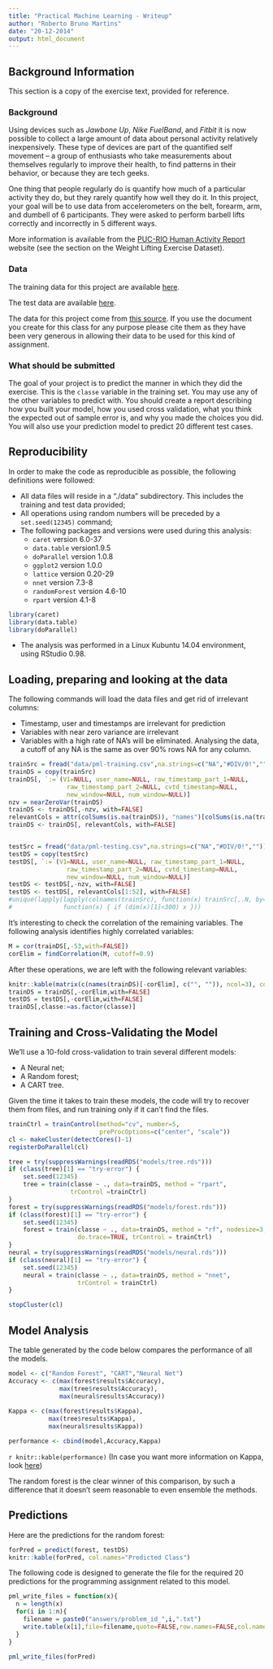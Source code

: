 ```yaml
---
title: "Practical Machine Learning - Writeup"
author: "Roberto Bruno Martins"
date: "20-12-2014"
output: html_document
---
```


## Background Information

This section is a copy of the exercise text, provided for reference.

### Background

Using devices such as *Jawbone Up*, *Nike FuelBand*, and *Fitbit* it is now possible to collect a large amount of data about personal activity relatively inexpensively. These type of devices are part of the quantified self movement – a group of enthusiasts who take measurements about themselves regularly to improve their health, to find patterns in their behavior, or because they are tech geeks. 

One thing that people regularly do is quantify how much of a particular activity they do, but they rarely quantify how well they do it. In this project, your goal will be to use data from accelerometers on the belt, forearm, arm, and dumbell of 6 participants. They were asked to perform barbell lifts correctly and incorrectly in 5 different ways. 

More information is available from the [PUC-RIO Human Activity Report](http://groupware.les.inf.puc-rio.br/har) website (see the section on the Weight Lifting Exercise Dataset). 

### Data

The training data for this project are available [here](https://d396qusza40orc.cloudfront.net/predmachlearn/pml-training.csv).

The test data are available [here](https://d396qusza40orc.cloudfront.net/predmachlearn/pml-testing.csv).

The data for this project come from [this source](http://groupware.les.inf.puc-rio.br/har). If you use the document you create for this class for any purpose please cite them as they have been very generous in allowing their data to be used for this kind of assignment. 

### What should be submitted

The goal of your project is to predict the manner in which they did the exercise. This is the `classe` variable in the training set. You may use any of the other variables to predict with. You should create a report describing how you built your model, how you used cross validation, what you think the expected out of sample error is, and why you made the choices you did. You will also use your prediction model to predict 20 different test cases. 

## Reproducibility

In order to make the code as reproducible as possible, the following definitions were followed:

* All data files will reside in a "./data" subdirectory. This includes the training and test data provided;
* All operations using random numbers will be preceded by a `set.seed(12345)` command;
* The following packages and versions were used during this analysis:
    + `caret` version 6.0-37
    + `data.table` version1.9.5
    + `doParallel` version 1.0.8
    + `ggplot2` version 1.0.0
    + `lattice` version 0.20-29
    + `nnet` version 7.3-8
    + `randomForest` version 4.6-10
    + `rpart` version 4.1-8

```r
library(caret)
library(data.table)
library(doParallel)
```

* The analysis was performed in a Linux Kubuntu 14.04 environment, using RStudio 0.98.

## Loading, preparing and looking at the data

The following commands will load the data files and get rid of irrelevant columns:

* Timestamp, user and timestamps are irrelevant for prediction
* Variables with near zero variance are irrelevant
* Variables with a high rate of NA's will be eliminated. Analysing the data, a 
cutoff of any NA is the same as over 90% rows NA for any column.

```r
trainSrc = fread("data/pml-training.csv",na.strings=c("NA","#DIV/0!",""))
trainDS = copy(trainSrc)
trainDS[, `:=`(V1=NULL, user_name=NULL, raw_timestamp_part_1=NULL,
                raw_timestamp_part_2=NULL, cvtd_timestamp=NULL,
                new_window=NULL, num_window=NULL)]
nzv = nearZeroVar(trainDS)
trainDS <- trainDS[,-nzv, with=FALSE]
relevantCols = attr(colSums(is.na(trainDS)), "names")[colSums(is.na(trainDS)) == 0]
trainDS <- trainDS[, relevantCols, with=FALSE]


testSrc = fread("data/pml-testing.csv",na.strings=c("NA","#DIV/0!",""))
testDS = copy(testSrc)
testDS[, `:=`(V1=NULL, user_name=NULL, raw_timestamp_part_1=NULL,
                raw_timestamp_part_2=NULL, cvtd_timestamp=NULL,
                new_window=NULL, num_window=NULL)]
testDS <- testDS[,-nzv, with=FALSE]
testDS <- testDS[, relevantCols[1:52], with=FALSE]
#unique(lapply(lapply(colnames(trainSrc), function(x) trainSrc[,.N, by=x]),
#              function(x) { if (dim(x)[1]<300) x }))
```

It's interesting to check the correlation of the remaining variables. The following analysis identifies highly correlated variables:

```r
M = cor(trainDS[,-53,with=FALSE])
corElim = findCorrelation(M, cutoff=0.9)
```

After these operations, we are left with the following relevant variables:
```r
knitr::kable(matrix(c(names(trainDS)[-corElim], c("", "")), ncol=3), col.names = rep("Variables", 3))
trainDS = trainDS[,-corElim,with=FALSE]
testDS = testDS[,-corElim,with=FALSE]
trainDS[,classe:=as.factor(classe)]
```

## Training and Cross-Validating the Model

We'll use a 10-fold cross-validation to train several different models:

* A Neural net;
* A Random forest;
* A CART tree.

Given the time it takes to train these models, the code will try to recover them from files, and run training only if it can't find the files.

```r
trainCtrl = trainControl(method="cv", number=5, 
                         preProcOptions=c("center", "scale"))
cl <- makeCluster(detectCores()-1)
registerDoParallel(cl)

tree = try(suppressWarnings(readRDS("models/tree.rds")))
if (class(tree)[1] == "try-error") {
    set.seed(12345)
    tree = train(classe ~ ., data=trainDS, method = "rpart", 
                 trControl =trainCtrl)
}
forest = try(suppressWarnings(readRDS("models/forest.rds")))
if (class(forest)[1] == "try-error") {
    set.seed(12345)
    forest = train(classe ~ ., data=trainDS, method = "rf", nodesize=3,
                   do.trace=TRUE, trControl = trainCtrl)
}
neural = try(suppressWarnings(readRDS("models/neural.rds")))
if (class(neural)[1] == "try-error") {
    set.seed(12345)
    neural = train(classe ~ ., data=trainDS, method = "nnet",
                   trControl = trainCtrl)
}

stopCluster(cl)
```

## Model Analysis

The table generated by the code below compares the performance of all the models.

```r
model <- c("Random Forest", "CART","Neural Net")
Accuracy <- c(max(forest$results$Accuracy),
              max(tree$results$Accuracy),
              max(neural$results$Accuracy))
        
Kappa <- c(max(forest$results$Kappa),
           max(tree$results$Kappa),
           max(neural$results$Kappa))  

performance <- cbind(model,Accuracy,Kappa)
```
`r knitr::kable(performance)`
(In case you want more information on Kappa, look [here](http://en.wikipedia.org/wiki/Cohen%27s_kappa))

The random forest is the clear winner of this comparison, by such a difference
that it doesn't seem reasonable to even ensemble the methods.

## Predictions

Here are the predictions for the random forest:

```r
forPred = predict(forest, testDS)
knitr::kable(forPred, col.names="Predicted Class")
```

The following code is designed to generate the file for the required 20 predictions for the programming assignment related to this model. 

```r
pml_write_files = function(x){
  n = length(x)
  for(i in 1:n){
    filename = paste0("answers/problem_id_",i,".txt")
    write.table(x[i],file=filename,quote=FALSE,row.names=FALSE,col.names=FALSE)
  }
}

pml_write_files(forPred)
```
